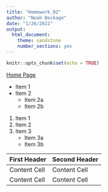 ```yaml
---
title: "Homework_02"
author: "Noah Beckage"
date: "1/26/2022"
output: 
  html_document: 
    theme: sandstone
    number_sections: yes
---
```


```r
knitr::opts_chunk$set(echo = TRUE)
```

[Home Page](index.html)

* Item 1
* Item 2
    + Item 2a
    + Item 2b
    
1. Item 1
2. Item 2
3. Item 3
    + Item 3a
    + Item 3b
    
    
First Header  | Second Header
------------- | -------------
Content Cell  | Content Cell
Content Cell  | Content Cell

